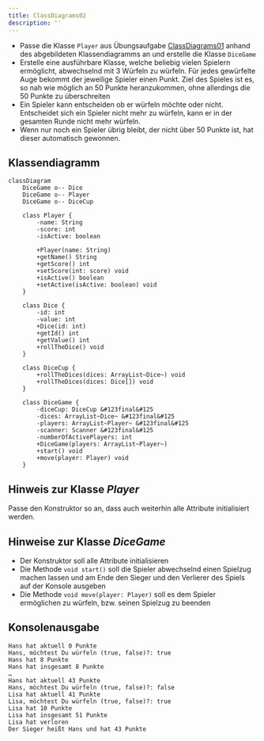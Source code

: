 ```yaml
---
title: ClassDiagrams02
description: ''
---
```



- Passe die Klasse `Player` aus Übungsaufgabe
  [ClassDiagrams01](class-diagrams01) anhand des abgebildeten Klassendiagramms
  an und erstelle die Klasse `DiceGame`
- Erstelle eine ausführbare Klasse, welche beliebig vielen Spielern ermöglicht,
  abwechselnd mit 3 Würfeln zu würfeln. Für jedes gewürfelte Auge bekommt der
  jeweilige Spieler einen Punkt. Ziel des Spieles ist es, so nah wie möglich an
  50 Punkte heranzukommen, ohne allerdings die 50 Punkte zu überschreiten
- Ein Spieler kann entscheiden ob er würfeln möchte oder nicht. Entscheidet sich
  ein Spieler nicht mehr zu würfeln, kann er in der gesamten Runde nicht mehr
  würfeln.
- Wenn nur noch ein Spieler übrig bleibt, der nicht über 50 Punkte ist, hat
  dieser automatisch gewonnen.

## Klassendiagramm

```mermaid
classDiagram
    DiceGame o-- Dice
    DiceGame o-- Player
    DiceGame o-- DiceCup

    class Player {
        -name: String
        -score: int
        -isActive: boolean

        +Player(name: String)
        +getName() String
        +getScore() int
        +setScore(int: score) void
        +isActive() boolean
        +setActive(isActive: boolean) void
    }

    class Dice {
        -id: int
        -value: int
        +Dice(id: int)
        +getId() int
        +getValue() int
        +rollTheDice() void
    }

    class DiceCup {
        +rollTheDices(dices: ArrayList~Dice~) void
        +rollTheDices(dices: Dice[]) void
    }

    class DiceGame {
        -diceCup: DiceCup &#123final&#125
        -dices: ArrayList~Dice~ &#123final&#125
        -players: ArrayList~Player~ &#123final&#125
        -scanner: Scanner &#123final&#125
        -numberOfActivePlayers: int
        +DiceGame(players: ArrayList~Player~)
        +start() void
        +move(player: Player) void
    }
```

## Hinweis zur Klasse _Player_

Passe den Konstruktor so an, dass auch weiterhin alle Attribute initialisiert
werden.

## Hinweise zur Klasse _DiceGame_

- Der Konstruktor soll alle Attribute initialisieren
- Die Methode `void start()` soll die Spieler abwechselnd einen Spielzug machen
  lassen und am Ende den Sieger und den Verlierer des Spiels auf der Konsole
  ausgeben
- Die Methode `void move(player: Player)` soll es dem Spieler ermöglichen zu
  würfeln, bzw. seinen Spielzug zu beenden

## Konsolenausgabe

```console
Hans hat aktuell 0 Punkte
Hans, möchtest Du würfeln (true, false)?: true
Hans hat 8 Punkte
Hans hat insgesamt 8 Punkte
…
Hans hat aktuell 43 Punkte
Hans, möchtest Du würfeln (true, false)?: false
Lisa hat aktuell 41 Punkte
Lisa, möchtest Du würfeln (true, false)?: true
Lisa hat 10 Punkte
Lisa hat insgesamt 51 Punkte
Lisa hat verloren
Der Sieger heißt Hans und hat 43 Punkte
```

<Exercise pullRequest="37" branchSuffix="class-diagrams/02" />
